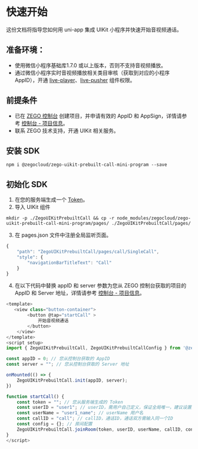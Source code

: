 # 快速开始

这份文档将指导您如何用 uni-app 集成 UIKit 小程序并快速开始音视频通话。

## 准备环境：

- 使用微信小程序基础库1.7.0 或以上版本，否则不支持音视频播放。
- 通过微信小程序实时音视频播放相关类目审核（获取到对应的小程序 AppID），开通 [live-player](https://developers.weixin.qq.com/miniprogram/dev/component/live-player.html)、[live-pusher](https://developers.weixin.qq.com/miniprogram/dev/component/live-pusher.html) 组件权限。

## 前提条件
- 已在 [ZEGO 控制台](https://console.zego.im/account/login) 创建项目，并申请有效的 AppID 和 AppSign，详情请参考 [控制台 - 项目信息](https://doc-zh.zego.im/article/12107)。
- 联系 ZEGO 技术支持，开通 UIKit 相关服务。
## 安装 SDK

```shell
npm i @zegocloud/zego-uikit-prebuilt-call-mini-program --save
```

## 初始化 SDK

1. 在您的服务端生成一个 [Token](https://doc-zh.zego.im/article/10360)。
2. 导入 UIKit 组件
```shell
mkdir -p ./ZegoUIKitPrebuiltCall && cp -r node_modules/zegocloud/zego-uikit-prebuilt-call-mini-program/pages/ ./ZegoUIKitPrebuiltCall/pages/
```

3. 在 pages.json 文件中注册全局监听页面。
```js
{
    "path": "ZegoUIKitPrebuiltCall/pages/call/SingleCall",
    "style": {
        "navigationBarTitleText": "Call"
    }
}
```

4. 在以下代码中替换 appID 和 server 参数为您从 ZEGO 控制台获取的项目的 AppID 和 Server 地址，详情请参考 [控制台 - 项目信息](https://doc-zh.zego.im/article/12107)。

```js Vue
<template>
   <view class="button-container">
        <button @tap="startCall" >
            开始音视频通话
        </button>
    </view>
</template>
<script setup>
import { ZegoUIKitPrebuiltCall, ZegoUIKitPrebuiltCallConfig } from '@zegocloud/zego-uikit-prebuilt-call-mini-program';

const appID = 0; // 您从控制台获取的 AppID
const server = ""; // 您从控制台获取的 Server 地址

onMounted(() => {
	ZegoUIKitPrebuiltCall.init(appID, server);
})

function startCall() {
    const token = ""; // 您从服务端生成的 Token
    const userID = "user1"; // userID，需用户自己定义，保证全局唯一，建议设置为业务系统中的用户唯一标识
    const userName = "user1_name"; // userName 用户名
    const callID = "call"; // callID，通话ID，通话双方需输入同一个ID
    const config = {}; // 房间配置
    ZegoUIKitPrebuiltCall.joinRoom(token, userID, userName, callID, config);
}
</script>
```


